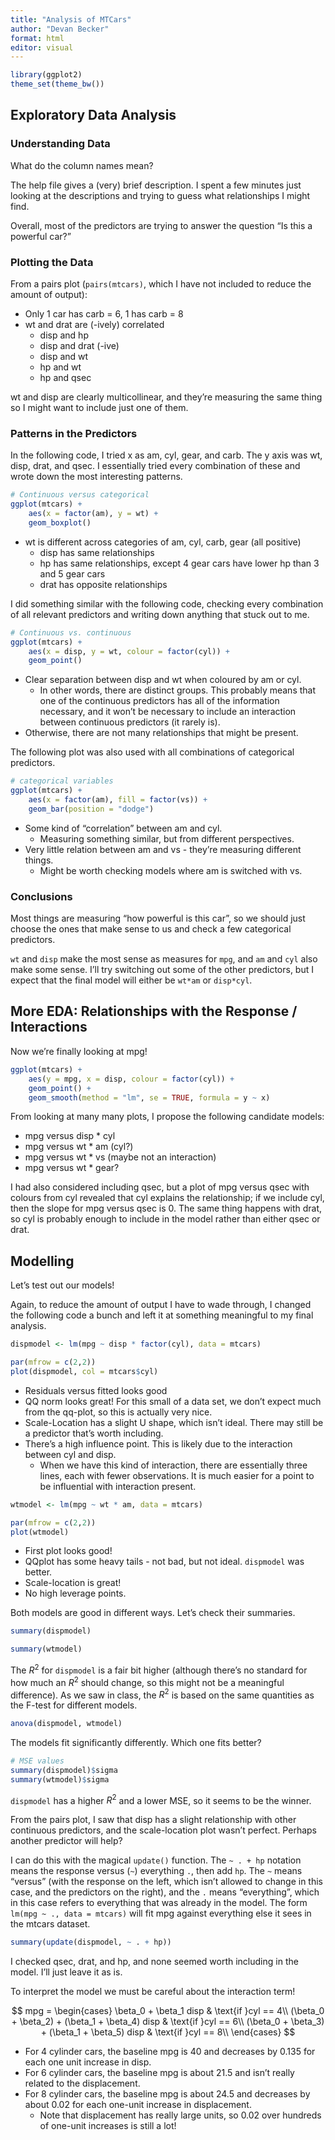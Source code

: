 ```yaml
---
title: "Analysis of MTCars"
author: "Devan Becker"
format: html
editor: visual
---
```


```r
library(ggplot2)
theme_set(theme_bw())
```


## Exploratory Data Analysis

### Understanding Data

What do the column names mean?

The help file gives a (very) brief description. I spent a few minutes just looking at the descriptions and trying to guess what relationships I might find.

Overall, most of the predictors are trying to answer the question "Is this a powerful car?" 

### Plotting the Data

From a pairs plot (`pairs(mtcars)`, which I have not included to reduce the amount of output):

- Only 1 car has carb = 6, 1 has carb = 8
- wt and drat are (-ively) correlated
    - disp and hp
    - disp and drat (-ive)
    - disp and wt
    - hp and wt 
    - hp and qsec

wt and disp are clearly multicollinear, and they're measuring the same thing so I might want to include just one of them.

### Patterns in the Predictors

In the following code, I tried x as am, cyl, gear, and carb. The y axis was wt, disp, drat, and qsec. I essentially tried every combination of these and wrote down the most interesting patterns. 

```r
# Continuous versus categorical
ggplot(mtcars) +
    aes(x = factor(am), y = wt) +
    geom_boxplot()
```

- wt is different across categories of am, cyl, carb, gear (all positive)
    - disp has same relationships
    - hp has same relationships, except 4 gear cars have lower hp than 3 and 5 gear cars
    - drat has opposite relationships
    
I did something similar with the following code, checking every combination of all relevant predictors and writing down anything that stuck out to me. 
    
```r
# Continuous vs. continuous
ggplot(mtcars) +
    aes(x = disp, y = wt, colour = factor(cyl)) +
    geom_point()
```

- Clear separation between disp and wt when coloured by am or cyl.
    - In other words, there are distinct groups. This probably means that one of the continuous predictors has all of the information necessary, and it won't be necessary to include an interaction between continuous predictors (it rarely is).
- Otherwise, there are not many relationships that might be present.


The following plot was also used with all combinations of categorical predictors. 

```r
# categorical variables
ggplot(mtcars) + 
    aes(x = factor(am), fill = factor(vs)) +
    geom_bar(position = "dodge")
```

- Some kind of "correlation" between am and cyl.
    - Measuring something similar, but from different perspectives.
- Very little relation between am and vs - they're measuring different things.
    - Might be worth checking models where am is switched with vs. 

### Conclusions

Most things are measuring "how powerful is this car", so we should just choose the ones that make sense to us and check a few categorical predictors.

`wt` and `disp` make the most sense as measures for `mpg`, and `am` and `cyl` also make some sense. I'll try switching out some of the other predictors, but I expect that the final model will either be `wt*am` or `disp*cyl`.

## More EDA: Relationships with the Response / Interactions


Now we're finally looking at mpg!

```r
ggplot(mtcars) +
    aes(y = mpg, x = disp, colour = factor(cyl)) +
    geom_point() +
    geom_smooth(method = "lm", se = TRUE, formula = y ~ x)
```

From looking at many many plots, I propose the following candidate models:

- mpg versus disp * cyl
- mpg versus wt * am (cyl?)
- mpg versus wt * vs (maybe not an interaction)
- mpg versus wt * gear?

I had also considered including qsec, but a plot of mpg versus qsec with colours from cyl revealed that cyl explains the relationship; if we include cyl, then the slope for mpg versus qsec is 0. The same thing happens with drat, so cyl is probably enough to include in the model rather than either qsec or drat. 


## Modelling 

Let's test out our models!

Again, to reduce the amount of output I have to wade through, I changed the following code a bunch and left it at something meaningful to my final analysis.

```r
dispmodel <- lm(mpg ~ disp * factor(cyl), data = mtcars)

par(mfrow = c(2,2))
plot(dispmodel, col = mtcars$cyl)
```

- Residuals versus fitted looks good
- QQ norm looks great! For this small of a data set, we don't expect much from the qq-plot, so this is actually very nice.
- Scale-Location has a slight U shape, which isn't ideal. There may still be a predictor that's worth including.
- There's a high influence point. This is likely due to the interaction between cyl and disp.
    - When we have this kind of interaction, there are essentially three lines, each with fewer observations. It is much easier for a point to be influential with interaction present. 

```r
wtmodel <- lm(mpg ~ wt * am, data = mtcars)

par(mfrow = c(2,2))
plot(wtmodel)
```

- First plot looks good!
- QQplot has some heavy tails - not bad, but not ideal. `dispmodel` was better.
- Scale-location is great!
- No high leverage points.

Both models are good in different ways. Let's check their summaries.

```r
summary(dispmodel)
```

```r
summary(wtmodel)
```

The $R^2$ for `dispmodel` is a fair bit higher (although there's no standard for how much an $R^2$ should change, so this might not be a meaningful difference). As we saw in class, the $R^2$ is based on the same quantities as the F-test for different models. 

```r
anova(dispmodel, wtmodel)
```

The models fit significantly differently. Which one fits better?

```r
# MSE values
summary(dispmodel)$sigma
summary(wtmodel)$sigma
```

`dispmodel` has a higher $R^2$ and a lower MSE, so it seems to be the winner.

From the pairs plot, I saw that disp has a slight relationship with other continuous predictors, and the scale-location plot wasn't perfect. Perhaps another predictor will help?

I can do this with the magical `update()` function. The `~ . + hp` notation means the response versus (`~`) everything `.`, then add `hp`. The `~` means "versus" (with the response on the left, which isn't allowed to change in this case, and the predictors on the right), and the `.` means "everything", which in this case refers to everything that was already in the model. The form `lm(mpg ~ ., data = mtcars)` will fit mpg against everything else it sees in the mtcars dataset. 

```r
summary(update(dispmodel, ~ . + hp)) 
```

I checked qsec, drat, and hp, and none seemed worth including in the model. I'll just leave it as is.

To interpret the model we must be careful about the interaction term!

$$
mpg = \begin{cases}
\beta_0 + \beta_1 disp & \text{if }cyl == 4\\
(\beta_0 + \beta_2) + (\beta_1 + \beta_4) disp & \text{if }cyl == 6\\
(\beta_0 + \beta_3) + (\beta_1 + \beta_5) disp & \text{if }cyl == 8\\
\end{cases}
$$

- For 4 cylinder cars, the baseline mpg is 40 and decreases by 0.135 for each one unit increase in disp.
- For 6 cylinder cars, the baseline mpg is about 21.5 and isn't really related to the displacement.
- For 8 cylinder cars, the baseline mpg is about 24.5 and decreases by about 0.02 for each one-unit increase in displacement.
    - Note that displacement has really large units, so 0.02 over hundreds of one-unit increases is still a lot!






